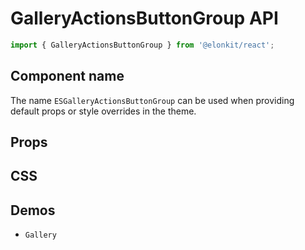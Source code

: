 
<Meta title="Components API/GalleryActionsButtonGroup" />

# GalleryActionsButtonGroup API

```js
import { GalleryActionsButtonGroup } from '@elonkit/react';
```

## Component name

The name `ESGalleryActionsButtonGroup` can be used when providing default props or style overrides in the theme.

## Props

<TableInterface name="GalleryActionsButtonGroupProps" variant="props" />

## CSS

<TableInterface name="GalleryActionsButtonGroupClasses" variant="css" />

## Demos

<ul>
  <li>
    <LinkTo kind="components-Gallery" story="demo">
      <code>Gallery</code>
    </LinkTo>
  </li>
</ul>
